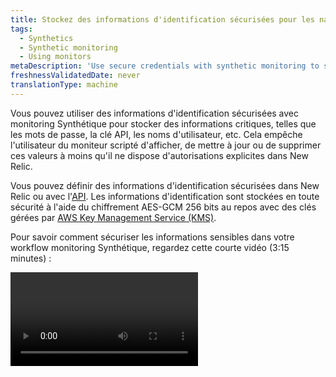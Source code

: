 ```yaml
---
title: Stockez des informations d'identification sécurisées pour les navigateurs scriptés et les tests d'API
tags:
  - Synthetics
  - Synthetic monitoring
  - Using monitors
metaDescription: 'Use secure credentials with synthetic monitoring to store critical information, such as passwords, API keys, usernames, etc.'
freshnessValidatedDate: never
translationType: machine
---
```


Vous pouvez utiliser des informations d&apos;identification sécurisées avec monitoring Synthétique pour stocker des informations critiques, telles que les mots de passe, la clé API, les noms d&apos;utilisateur, etc. Cela empêche l&apos;utilisateur du moniteur scripté d&apos;afficher, de mettre à jour ou de supprimer ces valeurs à moins qu&apos;il ne dispose d&apos;autorisations explicites dans New Relic.

Vous pouvez définir des informations d&apos;identification sécurisées dans New Relic ou avec l&apos;[API](/docs/apis/synthetics-rest-api/secure-credentials-examples/use-synthetics-secure-credentials-apis). Les informations d&apos;identification sont stockées en toute sécurité à l&apos;aide du chiffrement AES-GCM 256 bits au repos avec des clés gérées par [AWS Key Management Service (KMS)](https://aws.amazon.com/kms/).

Pour savoir comment sécuriser les informations sensibles dans votre workflow monitoring Synthétique, regardez cette courte vidéo (3:15 minutes) :

<Video id="BLrTnqIHRrU" type="youtube" />

## Exigences et limites [#requirements]

Avant [d’utiliser des informations d’identification sécurisées](#ui-procedures), consultez ces exigences et directives :

<table>
  <thead>
    <tr>
      <th style={{ width: "200px" }}>
        Identifiants sécurisés
      </th>

      <th>
        Commentaires
      </th>
    </tr>
  </thead>

  <tbody>
    <tr>
      <td>
        Moniteur applicable
      </td>

      <td>
        La fonctionnalité d&apos;informations d&apos;identification sécurisées est disponible pour les navigateurs scriptés Synthétique et pour le moniteur de test API et le moniteur d&apos;étapes. Voir [Types de moniteurs synthétiques](/docs/synthetics/synthetic-monitoring/using-monitors/intro-synthetic-monitoring/#types-of-synthetic-monitors) pour plus d&apos;informations.
      </td>
    </tr>

    <tr>
      <td>
        Autorisations
      </td>

      <td>
        L&apos;administrateur du compte peut contrôler quel utilisateur peut `create`, `view` ou `delete` sécuriser les informations d&apos;identification en [gérant les autorisations du utilisateur](/docs/accounts/accounts-billing/general-account-settings/factors-affecting-access-features-data).
      </td>
    </tr>

    <tr>
      <td>
        Limite
      </td>

      <td>
        Vous pouvez avoir un maximum de 1 000 identifiants sécurisés.
      </td>
    </tr>
  </tbody>
</table>

## Ajouter ou mettre à jour des informations d&apos;identification sécurisées [#ui-procedures]

Vous pouvez ajouter ou mettre à jour des informations d&apos;identification sécurisées à l&apos;aide de l&apos;interface utilisateur ou de l&apos;[API REST de monitoring Synthétique](/docs/apis/synthetics-rest-api/secure-credentials-examples/use-synthetics-secure-credentials-apis#add-secure-credential). Attention, les valeurs ne peuvent pas être affichées, uniquement les clés.

Pour ajouter, afficher, modifier ou supprimer une clé d&apos;identification sécurisée pour un navigateur scripté ou un moniteur de test d&apos;API à partir de l&apos;interface utilisateur :

1. Allez à <DNT>**[one.newrelic.com &gt; Synthetic monitoring &gt; Secure credentials](https://one.newrelic.com/synthetics-nerdlets/secure-credential-list)**</DNT>.

2. Pour ajouter un nouvel identifiant sécurisé, recherchez le bouton <DNT>**Create secure credential +**</DNT> . Si vous avez déjà ajouté des informations d&apos;identification, ce bouton se trouve en haut à droite.

   * Conseils pour créer le <DNT>**Key**</DNT>: choisissez un nom d&apos;utilisateur ou un autre nom de clé significatif pour identifier les informations d&apos;identification sécurisées. Utilisez des caractères alphanumériques ou des traits de soulignement `_` . Les noms de clés doivent être en MAJUSCULES.
   * Conseils pour créer le <DNT>**Value**</DNT>: utilisez n’importe quelle combinaison de caractères alphanumériques ou spéciaux. 10000 caractères maximum. Ce champ n&apos;est pas accessible via [l&apos;API](/docs/apis/synthetics-rest-api/secure-credentials-examples/use-synthetics-secure-credentials-apis).

3. Pour modifier un justificatif d&apos;identité existant, cliquez sur les points de suspension <Icon name="fe-more-horizontal" /> icône pour les options.

4. Associez les informations d&apos;identification sécurisées à un navigateur scripté ou à un test API en [modifiant le script](#script-procedures).

Une fois que vous avez ajouté les informations d&apos;identification sécurisées au script, l&apos;interface utilisateur <DNT>**[Secure credentials](https://one.newrelic.com/synthetics-nerdlets/secure-credential-list)**</DNT> indique combien de moniteurs scriptés utilisent ces informations d&apos;identification. Ce nombre est approximatif et n&apos;est mis à jour qu&apos;après l&apos;exécution d&apos;un outil de monitoring doté d&apos;informations d&apos;identification sécurisées.

<Callout variant="tip">
  Vous devez créer des informations d’identification sécurisées avant de pouvoir créer un moniteur en les utilisant. Cette astuce peut s’avérer utile lorsque vous utilisez un outil d’infrastructure en tant que code comme Terraform.
</Callout>

## Mettre à jour le script [#script-procedures]

Lorsque vous utilisez l&apos;[éditeur d&apos;interface utilisateur Synthetics ](/docs/synthetics/new-relic-synthetics/scripting-monitors/write-scripted-browsers)pour créer des navigateurs scriptés ou un moniteur de test d&apos;API, suivez ces instructions :

<table>
  <thead>
    <tr>
      <th style={{ width: "200px" }}>
        <DNT>
          **Script**
        </DNT>
      </th>

      <th>
        <DNT>
          **Guidelines**
        </DNT>
      </th>
    </tr>
  </thead>

  <tbody>
    <tr>
      <td>
        Format
      </td>

      <td>
        Partout dans le script où vous référencez les informations d&apos;identification sécurisées, celles-ci sont accessibles via l&apos;objet JavaScript New Relic `$secure` réservé avec notation par points. Par exemple, `$secure.MY_SECURE_CREDENTIAL`. Les propriétés sur `$secure` ne sont pas accessibles via la notation entre crochets.
      </td>
    </tr>

    <tr>
      <td>
        Informations d&apos;identification existantes
      </td>

      <td>
        Pour afficher ou sélectionner dans une liste d’informations d’identification sécurisées disponibles :

        * Type `$secure.`

          OU

        * Sélectionnez dans la liste déroulante de l’interface utilisateur de l’éditeur.
      </td>
    </tr>

    <tr>
      <td>
        Validation
      </td>

      <td>
        Pour valider les informations d&apos;identification sécurisées, suivez les procédures standard pour [tester le script](/docs/synthetics/new-relic-synthetics/using-monitors/view-monitor-results) ou [écrivez un test API](/docs/synthetics/new-relic-synthetics/scripting-monitors/write-api-tests).
      </td>
    </tr>
  </tbody>
</table>

Toute modification apportée à la valeur des informations d&apos;identification sécurisées prendra automatiquement effet sur tous les moniteurs qui les utilisent. Vous n&apos;avez pas besoin de mettre à jour également le script.

<DNT>**Exception:**</DNT> Si vous mettez à jour le script et que les tâches sont déjà en cours de traitement, la modification des informations d&apos;identification sécurisées ne prendra effet qu&apos;au prochain démarrage de la tâche.

## Sécurité pour des informations d&apos;identification sécurisées [#security]

Pour garantir la sécurité de vos informations d&apos;identification sécurisées, New Relic supprime la valeur sécurisée de toutes les données qui aboutissent aux données monitoring et aux alertes Synthétique. <DNT>**New Relic employees cannot access secure credential values and must be added to the account to be able to view secure credentials**</DNT>.

### Exemple

Un identifiant sécurisé est nommé `PASSWORD` et la valeur est `Pass123!`. New Relic remplace `Pass123!` par `_SECURECREDENTIAL_`

Par exemple, un script comprend :

```
$browser.get("https://example.com/" + $secure.PASSWORD)
```

Les résultats script montreront que votre moniteur Synthétique est allé à `https://example.com/_SECURECREDENTIAL_`, même s&apos;il est en réalité allé à `https://example.com/Pass123!`. Cela garantit que la valeur des informations d’identification sécurisées n’apparaîtra pas dans les résultats.

### Informations expurgées [#redacted]

Nous rédigeons actuellement les éléments suivants à partir des résultats de votre moniteur :

* Les valeurs exactes de vos identifiants sécurisés
* Toutes les valeurs codées en pourcentage de vos informations d&apos;identification sécurisées

### Protéger vos informations d&apos;identification lors de leur utilisation [#protecting]

Lors de la création d&apos;un script, assurez-vous que les informations d&apos;identification sécurisées ne sont pas transmises à un site externe ou saisies sur un site Web d&apos;une manière qui entraînerait leur affichage ou leur divulgation.

Les mécanismes de protection détaillés ci-dessus sont conçus pour empêcher la divulgation des informations d&apos;identification lorsqu&apos;elles sont stockées par New Relic et les réponses textuelles du site Web monitoré. Cependant, la capacité de script permet à l&apos;utilisateur d&apos;implémenter des fonctionnalités qui pourraient entraîner la divulgation des informations d&apos;identification en cas d&apos;utilisation abusive par l&apos;utilisateur. New Relic ne contrôle pas le site monitoré ni les actions des utilisateurs individuels de votre organisation. Pour cette raison, vous ne devez accorder l&apos;autorisation « Utiliser les informations d&apos;identification » qu&apos;aux utilisateurs qui sont entièrement approuvés et autorisés à le faire par votre organisation. Pour mettre à jour les autorisations pour les informations d&apos;identification sécurisées dans Synthetics monitoring, veuillez suivre les [concepts de gestion des utilisateurs](/docs/accounts/accounts-billing/new-relic-one-user-management/user-management-concepts) pour contrôler [les capacités des informations d&apos;identification sécurisées](/docs/accounts/accounts-billing/new-relic-one-user-management/user-permissions/#synthetics).

New Relic Logs instance de sauvegarde ou de validation du moniteur qui inclut des informations d&apos;identification sécurisées ; les logs sont interrogeables via [NrAuditEvents](/docs/accounts/accounts/account-maintenance/query-account-audit-logs-nrauditevent).

### Faire tourner les identifiants sécurisés [#rotate-secure-credentials]

<CollapserGroup>
  <Collapser id="rotate-specific-credential" title="Faire pivoter un identifiant sécurisé spécifique">
    Si les informations d&apos;identification utilisées dans votre script ont été compromises, vous pouvez modifier la valeur dans l&apos;interface utilisateur pour mettre à jour automatiquement toutes les tâches du moniteur :

    1. Allez à <DNT>**[one.newrelic.com &gt; Synthetic monitoring &gt; Secure credentials](https://one.newrelic.com/synthetics/secure-credential-list)**</DNT>. Cliquez sur les points de suspension <DNT>**...**</DNT> correspondant aux informations d’identification que vous souhaitez modifier et cliquez sur <DNT>**Edit**</DNT>.

       <img title="Screenshot of how to edit a secure credential" alt="Screenshot of how to edit a secure credential" src="/images/synthetic_screenshot-crop_edit-secure-credential-key.webp" />

    2. Saisissez la nouvelle valeur et cliquez sur <DNT>**Save**</DNT>.

       <img title="Screenshot of secure credential editing/config screen" alt="Screenshot of secure credential editing/config screen" src="/images/synthetic_screenshot-crop_secure-credential-edit.webp" />

       La nouvelle valeur sera utilisée dans tous les travaux de monitoring qui font référence à ces informations d&apos;identification sécurisées.
  </Collapser>

  <Collapser id="rotate-credential-in-monitor" title="Faire pivoter les informations d'identification sécurisées utilisées dans un moniteur spécifique">
    Si vous suspectez qu&apos;un moniteur a été compromis, vous devez faire pivoter toutes les informations d&apos;identification utilisées dans ce moniteur. (Si ce moniteur fonctionne sur un site privé, vous devez également [faire pivoter la clé privée du site](/docs/synthetics/synthetic-monitoring/private-locations/private-locations-overview-monitor-internal-sites-add-new-locations/#rotate-private-location-keys).)

    Pour localiser les informations d’identification sécurisées utilisées dans un moniteur spécifique :

    1. Allez à <DNT>**[one.newrelic.com &gt; Synthetic monitoring](https://one.newrelic.com/synthetics)**</DNT>.

    2. Trouvez le moniteur dans la liste. Vous pouvez effectuer une recherche par nom ou saisir l&apos;ID du moniteur dans le champ de texte du filtre :

       <img title="Screenshot of locating a specific monitor by ID" alt="Screenshot of locating a specific monitor by ID" src="/images/synthetic_screenshot-crop_locate-monitor-by-id.webp" />

    3. Sélectionnez l&apos;onglet <DNT>**Write script**</DNT> pour afficher le script :

       <img title="Screenshot showing where to find script contents in synthetic" alt="Screenshot showing where to find script contents in synthetic" src="/images/synthetic_screenshot-crop_script-edit-location.webp" />

    4. Recherchez le terme `$secure.` pour mettre en évidence toutes les références aux informations d’identification sécurisées et notez celles que vous trouvez.

       <img title="Screenshot showing secure credentials in use inside a script" alt="Screenshot showing secure credentials in use inside a script" src="/images/synthetic_screenshot-crop_secure-credentials-in-script-example.webp" />

    Ensuite, faites pivoter toutes les informations d’identification que vous avez trouvées dans le script. Répétez ces étapes pour chaque identifiant :

    1. Allez à <DNT>**[one.newrelic.com &gt; Synthetic monitoring &gt; Secure credentials](https://one.newrelic.com/synthetics/secure-credential-list)**</DNT>.

    2. Copiez le nom du secret dans le champ de texte du filtre.

       <img title="Screenshot showing how to use the filter bar to locate a specific secure credential" alt="Screenshot showing how to use the filter bar to locate a specific secure credential" src="/images/synthetic_screenshot-crop_edit-secure-credential-by-name.webp" />

    3. Cliquez sur l’icône représentant des points de suspension <DNT>**...**</DNT> correspondant aux informations d’identification que vous souhaitez modifier et cliquez sur <DNT>**Edit**</DNT>.

       <img title="Screenshot of how to edit a secure credential" alt="Screenshot of how to edit a secure credential" src="/images/synthetic_screenshot-crop_edit-secure-credential-key.webp" />
  </Collapser>
</CollapserGroup>
